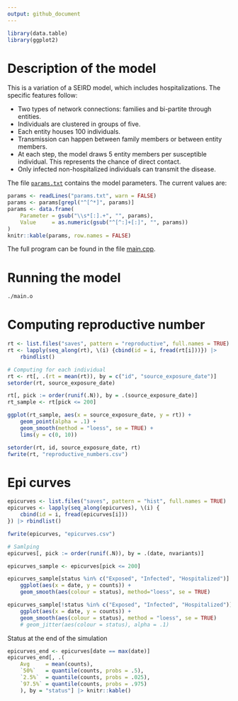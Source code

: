 ```yaml
---
output: github_document
---
```


```r
library(data.table)
library(ggplot2)
```

# Description of the model

This is a variation of a SEIRD model, which includes hospitalizations. The specific features follow:

- Two types of network connections: families and bi-partite through entities.
- Individuals are clustered in groups of five.
- Each entity houses 100 individuals.
- Transmission can happen between family members or between entity members.
- At each step, the model draws 5 entity members per susceptible individual. This represents the chance of direct contact.
- Only infected non-hospitalized individuals can transmit the disease.

The file [`params.txt`](params.txt) contains the model parameters. The current values are:

```r
params <- readLines("params.txt", warn = FALSE)
params <- params[grepl("^[^*]", params)]
params <- data.frame(
    Parameter = gsub("\\s*[:].+", "", params),
    Value     = as.numeric(gsub("^[^:]+[:]", "", params))
)
knitr::kable(params, row.names = FALSE)
```

The full program can be found in the file [main.cpp](main.cpp).

# Running the model

```bash
./main.o
```

# Computing reproductive number

```r
rt <- list.files("saves", pattern = "reproductive", full.names = TRUE)
rt <- lapply(seq_along(rt), \(i) {cbind(id = i, fread(rt[i]))}) |>
    rbindlist()

# Computing for each individual
rt <- rt[, .(rt = mean(rt)), by = c("id", "source_exposure_date")]
setorder(rt, source_exposure_date)

rt[, pick := order(runif(.N)), by = .(source_exposure_date)]
rt_sample <- rt[pick <= 200]

ggplot(rt_sample, aes(x = source_exposure_date, y = rt)) +
    geom_point(alpha = .1) +
    geom_smooth(method = "loess", se = TRUE) +
    lims(y = c(0, 10))

setorder(rt, id, source_exposure_date, rt)
fwrite(rt, "reproductive_numbers.csv")
```

# Epi curves

```r
epicurves <- list.files("saves", pattern = "hist", full.names = TRUE)
epicurves <- lapply(seq_along(epicurves), \(i) {
    cbind(id = i, fread(epicurves[i]))
}) |> rbindlist()

fwrite(epicurves, "epicurves.csv")

# Samlping
epicurves[, pick := order(runif(.N)), by = .(date, nvariants)]

epicurves_sample <- epicurves[pick <= 200]

epicurves_sample[status %in% c("Exposed", "Infected", "Hospitalized")] |>
    ggplot(aes(x = date, y = counts)) +
    geom_smooth(aes(colour = status), method="loess", se = TRUE)
```

```r
epicurves_sample[!status %in% c("Exposed", "Infected", "Hospitalized")] |>
    ggplot(aes(x = date, y = counts)) +
    geom_smooth(aes(colour = status), method = "loess", se = TRUE)
    # geom_jitter(aes(colour = status), alpha = .1)
```

Status at the end of the simulation

```r
epicurves_end <- epicurves[date == max(date)]
epicurves_end[, .(
    Avg     = mean(counts),
    `50%`   = quantile(counts, probs = .5),
    `2.5%`  = quantile(counts, probs = .025),
    `97.5%` = quantile(counts, probs = .975)
    ), by = "status"] |> knitr::kable()
```

